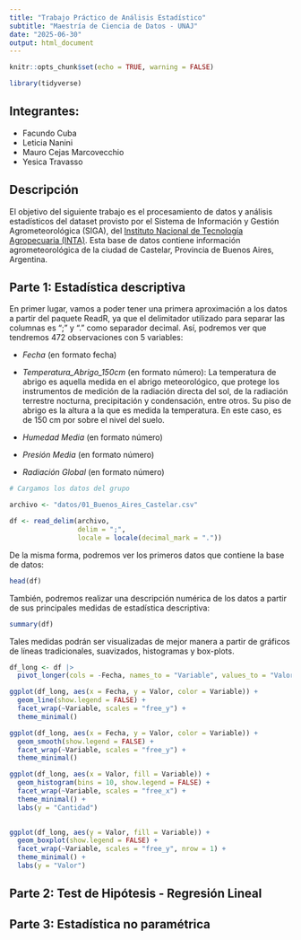 ```yaml
---
title: "Trabajo Práctico de Análisis Estadístico"
subtitle: "Maestría de Ciencia de Datos - UNAJ"
date: "2025-06-30"
output: html_document
---
```


```r
knitr::opts_chunk$set(echo = TRUE, warning = FALSE)

library(tidyverse)

```

## Integrantes:

-   Facundo Cuba
-   Leticia Nanini
-   Mauro Cejas Marcovecchio
-   Yesica Travasso

## Descripción

El objetivo del siguiente trabajo es el procesamiento de datos y análisis estadísticos del dataset provisto por el Sistema de Información y Gestión Agrometeorológica (SIGA), del [Instituto Nacional de Tecnología Agropecuaria (INTA)](https://siga.inta.gob.ar/). Esta base de datos contiene información agrometeorológica de la ciudad de Castelar, Provincia de Buenos Aires, Argentina.

## Parte 1: Estadística descriptiva

En primer lugar, vamos a poder tener una primera aproximación a los datos a partir del paquete ReadR, ya que el delimitador utilizado para separar las columnas es ";" y "." como separador decimal. Así, podremos ver que tendremos 472 observaciones con 5 variables:

- *Fecha* (en formato fecha)

- *Temperatura_Abrigo_150cm* (en formato número): La temperatura de abrigo es aquella medida en el abrigo meteorológico, que protege los instrumentos de medición de la radiación directa del sol, de la radiación terrestre nocturna, precipitación y condensación, entre otros. Su piso de abrigo es la altura a la que es medida la temperatura. En este caso, es de 150 cm por sobre el nivel del suelo.

- *Humedad Media* (en formato número)

- *Presión Media* (en formato número)

- *Radiación Global* (en formato número)

```r

# Cargamos los datos del grupo

archivo <- "datos/01_Buenos_Aires_Castelar.csv"

df <- read_delim(archivo, 
                 delim = ";", 
                 locale = locale(decimal_mark = "."))


```

De la misma forma, podremos ver los primeros datos que contiene la base de datos:

```r

head(df)

```

También, podremos realizar una descripción numérica de los datos a partir de sus principales medidas de estadística descriptiva:

```r

summary(df)


```
Tales medidas podrán ser visualizadas de mejor manera a partir de gráficos de líneas tradicionales, suavizados, histogramas y box-plots.

```r

df_long <- df |>
  pivot_longer(cols = -Fecha, names_to = "Variable", values_to = "Valor")

ggplot(df_long, aes(x = Fecha, y = Valor, color = Variable)) +
  geom_line(show.legend = FALSE) +
  facet_wrap(~Variable, scales = "free_y") +
  theme_minimal() 

```


```r

ggplot(df_long, aes(x = Fecha, y = Valor, color = Variable)) +
  geom_smooth(show.legend = FALSE) +
  facet_wrap(~Variable, scales = "free_y") +
  theme_minimal() 

```




```r

ggplot(df_long, aes(x = Valor, fill = Variable)) +
  geom_histogram(bins = 10, show.legend = FALSE) +
  facet_wrap(~Variable, scales = "free_x") +
  theme_minimal() +
  labs(y = "Cantidad")
  
```

```r

ggplot(df_long, aes(y = Valor, fill = Variable)) +
  geom_boxplot(show.legend = FALSE) +
  facet_wrap(~Variable, scales = "free_y", nrow = 1) +
  theme_minimal() +
  labs(y = "Valor")

```



## Parte 2: Test de Hipótesis - Regresión Lineal

## Parte 3: Estadística no paramétrica